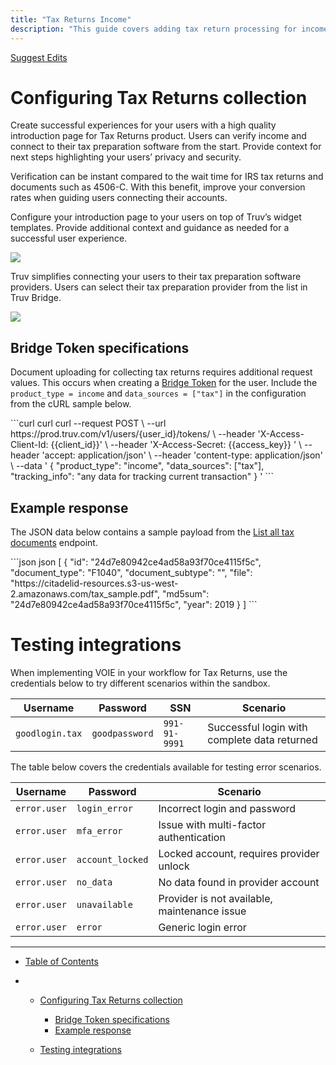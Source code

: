 ```yaml
---
title: "Tax Returns Income"
description: "This guide covers adding tax return processing for income and employment verification."
---
```


[Suggest Edits](/edit/integrating-tax-returns)

# Configuring Tax Returns collection

Create successful experiences for your users with a high quality introduction page for Tax Returns product. Users can verify income and connect to their tax preparation software from the start. Provide context for next steps highlighting your users’ privacy and security.

Verification can be instant compared to the wait time for IRS tax returns and documents such as 4506-C. With this benefit, improve your conversion rates when guiding users connecting their accounts.

Configure your introduction page to your users on top of Truv’s widget templates. Provide additional context and guidance as needed for a successful user experience.

![](/images/docs/c134d94-124.png)

Truv simplifies connecting your users to their tax preparation software providers. Users can select their tax preparation provider from the list in Truv Bridge.

![](/images/docs/e858f0d-125.png)

## Bridge Token specifications

Document uploading for collecting tax returns requires additional request values. This occurs when creating a [Bridge Token](/reference/bridge-token) for the user. Include the `product_type = income` and `data_sources = ["tax"]` in the configuration from the cURL sample below.

<CodeGroup>
  ```curl curl
  curl --request POST \
       --url https://prod.truv.com/v1/users/{user_id}/tokens/ \
       --header 'X-Access-Client-Id: {{client_id}}' \
       --header 'X-Access-Secret: {{access_key}}	' \
       --header 'accept: application/json' \
       --header 'content-type: application/json' \
       --data '
  {
       "product_type": "income",
       "data_sources": ["tax"],
       "tracking_info": "any data for tracking current transaction"
  }
  '
  ```
</CodeGroup>

## Example response

The JSON data below contains a sample payload from the [List all tax documents](/reference/tax-documents-list) endpoint.

<CodeGroup>
  ```json json
  [
    {
      "id": "24d7e80942ce4ad58a93f70ce4115f5c",
      "document_type": "F1040",
      "document_subtype": "",
      "file": "https://citadelid-resources.s3-us-west-2.amazonaws.com/tax_sample.pdf",
      "md5sum": "24d7e80942ce4ad58a93f70ce4115f5c",
      "year": 2019
    }
  ]
  ```
</CodeGroup>

# Testing integrations

When implementing VOIE in your workflow for Tax Returns, use the credentials below to try different scenarios within the sandbox.

| Username        | Password       | SSN           | Scenario                                     |
| --------------- | -------------- | ------------- | -------------------------------------------- |
| `goodlogin.tax` | `goodpassword` | `991-91-9991` | Successful login with complete data returned |

The table below covers the credentials available for testing error scenarios.

| Username     | Password         | Scenario                                     |
| ------------ | ---------------- | -------------------------------------------- |
| `error.user` | `login_error`    | Incorrect login and password                 |
| `error.user` | `mfa_error`      | Issue with multi-factor authentication       |
| `error.user` | `account_locked` | Locked account, requires provider unlock     |
| `error.user` | `no_data`        | No data found in provider account            |
| `error.user` | `unavailable`    | Provider is not available, maintenance issue |
| `error.user` | `error`          | Generic login error                          |

***

* [Table of Contents](#)

* * [Configuring Tax Returns collection](#configuring-tax-returns-collection)

    * [Bridge Token specifications](#bridge-token-specifications)
    * [Example response](#example-response)

  * [Testing integrations](#testing-integrations)
